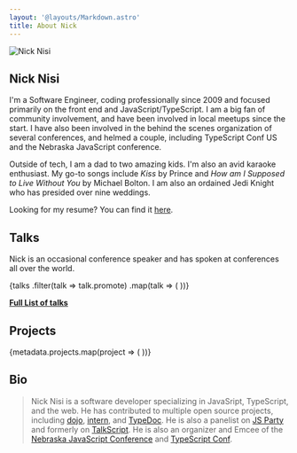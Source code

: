 ```yaml
---
layout: '@layouts/Markdown.astro'
title: About Nick
---
```



<section>
	<div class="flex flex-col items-center">
		<img alt="Nick Nisi" class="h-64 w-64 rounded-full" src="/img/profile.jpg" />
		<h1>Nick Nisi</h1>
	</div>
</section>

I'm a Software Engineer, coding professionally since 2009 and focused primarily on the front end and
JavaScript/TypeScript. I am a big fan of community involvement, and have been involved in local meetups since the start.
I have also been involved in the behind the scenes organization of several conferences, and helmed a couple, including
TypeScript Conf US and the Nebraska JavaScript conference.

Outside of tech, I am a dad to two amazing kids. I'm also an avid karaoke enthusiast. My go-to songs include _Kiss_ by
Prince and _How am I Supposed to Live Without You_ by Michael Bolton. I am also an ordained Jedi Knight who has
presided over nine weddings.

Looking for my resume? You can find it [here](/resume).

## Talks

Nick is an occasional conference speaker and has spoken at conferences all over the world.

<div class="grid-cols-3 md:grid md:auto-rows-auto">
	{talks
		.filter(talk => talk.promote)
		.map(talk => (
			<Talk {...talk} />
		))}
</div>

**[Full List of talks](/talks)**

## Projects

<div class="flex flex-wrap place-content-evenly">
	{metadata.projects.map(project => (
		<Project {...project} />
	))}
</div>

## Bio

> Nick Nisi is a software developer specializing in JavaSript, TypeScript, and the web. He has contributed to multiple open source projects, including [dojo](https://dojo.io), [intern](https://intern.io), and [TypeDoc](http://typedoc.org). He is also a panelist on [JS Party](https://changelog.com/jsparty) and formerly on [TalkScript](https://talkscript.fm). He is also an organizer and Emcee of the [Nebraska JavaScript Conference](https://nejsconf.com) and [TypeScript Conf](https://tsconf.io).
